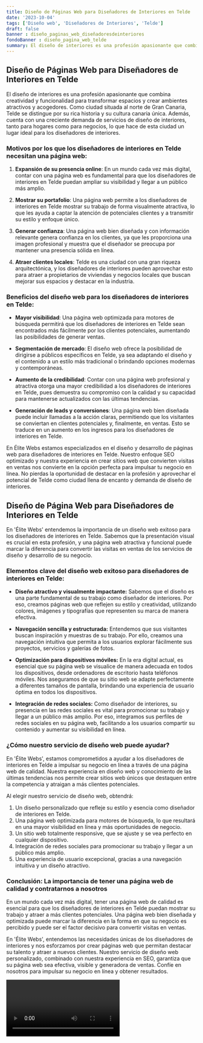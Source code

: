 ```yaml
---
title: Diseño de Páginas Web para Diseñadores de Interiores en Telde
date: '2023-10-04'
tags: ['Diseño web', 'Diseñadores de Interiores', 'Telde']
draft: false
banner : diseño_paginas_web_diseñadoresdeinteriores
fondoBanner : diseño_pagina_web_telde
summary: El diseño de interiores es una profesión apasionante que combina creatividad y funcionalidad para transformar espacios y crear ambientes atractivos y acogedores. Como ciudad situada al norte de Gran Canaria, Telde se distingue por su rica historia y su cultura canaria única. Además, cuenta con una creciente demanda de servicios de diseño de interiores, tanto para hogares como para negocios, lo que hace de esta ciudad un lugar ideal para los diseñadores de interiores.
---
```


## Diseño de Páginas Web para Diseñadores de Interiores en Telde

El diseño de interiores es una profesión apasionante que combina creatividad y funcionalidad para transformar espacios y crear ambientes atractivos y acogedores. Como ciudad situada al norte de Gran Canaria, Telde se distingue por su rica historia y su cultura canaria única. Además, cuenta con una creciente demanda de servicios de diseño de interiores, tanto para hogares como para negocios, lo que hace de esta ciudad un lugar ideal para los diseñadores de interiores.

### Motivos por los que los diseñadores de interiores en Telde necesitan una página web:

1. **Expansión de su presencia online**: En un mundo cada vez más digital, contar con una página web es fundamental para que los diseñadores de interiores en Telde puedan ampliar su visibilidad y llegar a un público más amplio.

2. **Mostrar su portafolio**: Una página web permite a los diseñadores de interiores en Telde mostrar su trabajo de forma visualmente atractiva, lo que les ayuda a captar la atención de potenciales clientes y a transmitir su estilo y enfoque único.

3. **Generar confianza**: Una página web bien diseñada y con información relevante genera confianza en los clientes, ya que les proporciona una imagen profesional y muestra que el diseñador se preocupa por mantener una presencia sólida en línea.

4. **Atraer clientes locales**: Telde es una ciudad con una gran riqueza arquitectónica, y los diseñadores de interiores pueden aprovechar esto para atraer a propietarios de viviendas y negocios locales que buscan mejorar sus espacios y destacar en la industria.

### Beneficios del diseño web para los diseñadores de interiores en Telde:

- **Mayor visibilidad**: Una página web optimizada para motores de búsqueda permitirá que los diseñadores de interiores en Telde sean encontrados más fácilmente por los clientes potenciales, aumentando las posibilidades de generar ventas.

- **Segmentación de mercado**: El diseño web ofrece la posibilidad de dirigirse a públicos específicos en Telde, ya sea adaptando el diseño y el contenido a un estilo más tradicional o brindando opciones modernas y contemporáneas.

- **Aumento de la credibilidad**: Contar con una página web profesional y atractiva otorga una mayor credibilidad a los diseñadores de interiores en Telde, pues demuestra su compromiso con la calidad y su capacidad para mantenerse actualizados con las últimas tendencias.

- **Generación de leads y conversiones**: Una página web bien diseñada puede incluir llamadas a la acción claras, permitiendo que los visitantes se conviertan en clientes potenciales y, finalmente, en ventas. Esto se traduce en un aumento en los ingresos para los diseñadores de interiores en Telde.

En Élite Webs estamos especializados en el diseño y desarrollo de páginas web para diseñadores de interiores en Telde. Nuestro enfoque SEO optimizado y nuestra experiencia en crear sitios web que convierten visitas en ventas nos convierte en la opción perfecta para impulsar tu negocio en línea. No pierdas la oportunidad de destacar en la profesión y aprovechar el potencial de Telde como ciudad llena de encanto y demanda de diseño de interiores.

<GifSeo />

<Cta />

## Diseño de Página Web para Diseñadores de Interiores en Telde

En 'Élite Webs' entendemos la importancia de un diseño web exitoso para los diseñadores de interiores en Telde. Sabemos que la presentación visual es crucial en esta profesión, y una página web atractiva y funcional puede marcar la diferencia para convertir las visitas en ventas de los servicios de diseño y desarrollo de su negocio.

### Elementos clave del diseño web exitoso para diseñadores de interiores en Telde:

- **Diseño atractivo y visualmente impactante:** Sabemos que el diseño es una parte fundamental de su trabajo como diseñador de interiores. Por eso, creamos páginas web que reflejen su estilo y creatividad, utilizando colores, imágenes y tipografías que representen su marca de manera efectiva.

- **Navegación sencilla y estructurada:** Entendemos que sus visitantes buscan inspiración y muestras de su trabajo. Por ello, creamos una navegación intuitiva que permita a los usuarios explorar fácilmente sus proyectos, servicios y galerías de fotos.

- **Optimización para dispositivos móviles:** En la era digital actual, es esencial que su página web se visualice de manera adecuada en todos los dispositivos, desde ordenadores de escritorio hasta teléfonos móviles. Nos aseguramos de que su sitio web se adapte perfectamente a diferentes tamaños de pantalla, brindando una experiencia de usuario óptima en todos los dispositivos.

- **Integración de redes sociales:** Como diseñador de interiores, su presencia en las redes sociales es vital para promocionar su trabajo y llegar a un público más amplio. Por eso, integramos sus perfiles de redes sociales en su página web, facilitando a los usuarios compartir su contenido y aumentar su visibilidad en línea.

### ¿Cómo nuestro servicio de diseño web puede ayudar?

En 'Élite Webs', estamos comprometidos a ayudar a los diseñadores de interiores en Telde a impulsar su negocio en línea a través de una página web de calidad. Nuestra experiencia en diseño web y conocimiento de las últimas tendencias nos permite crear sitios web únicos que destaquen entre la competencia y atraigan a más clientes potenciales.

Al elegir nuestro servicio de diseño web, obtendrá:

1. Un diseño personalizado que refleje su estilo y esencia como diseñador de interiores en Telde.
2. Una página web optimizada para motores de búsqueda, lo que resultará en una mayor visibilidad en línea y más oportunidades de negocio.
3. Un sitio web totalmente responsive, que se ajuste y se vea perfecto en cualquier dispositivo.
4. Integración de redes sociales para promocionar su trabajo y llegar a un público más amplio.
5. Una experiencia de usuario excepcional, gracias a una navegación intuitiva y un diseño atractivo.

### Conclusión: La importancia de tener una página web de calidad y contratarnos a nosotros

En un mundo cada vez más digital, tener una página web de calidad es esencial para que los diseñadores de interiores en Telde puedan mostrar su trabajo y atraer a más clientes potenciales. Una página web bien diseñada y optimizada puede marcar la diferencia en la forma en que su negocio es percibido y puede ser el factor decisivo para convertir visitas en ventas.

En 'Élite Webs', entendemos las necesidades únicas de los diseñadores de interiores y nos esforzamos por crear páginas web que permitan destacar su talento y atraer a nuevos clientes. Nuestro servicio de diseño web personalizado, combinado con nuestra experiencia en SEO, garantiza que su página web sea efectiva, visible y generadora de ventas. Confíe en nosotros para impulsar su negocio en línea y obtener resultados.

<Video />

<CtaBot job='Diseñadores de Interiores' city='Telde'/>

<Gmaps query='Telde+españa+maps' />